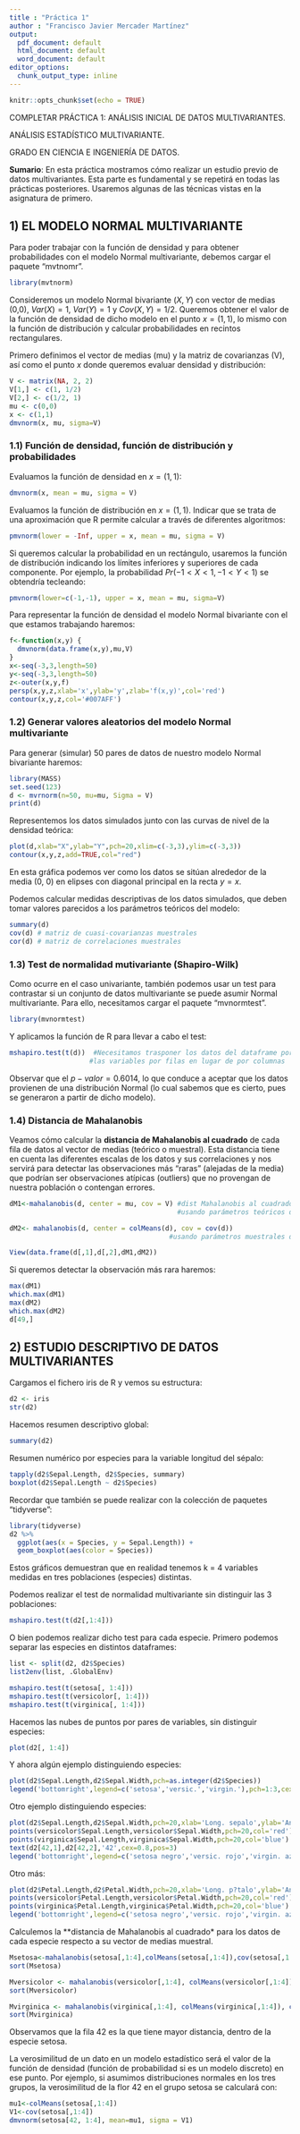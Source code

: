 ```yaml
---
title : "Práctica 1"
author : "Francisco Javier Mercader Martínez"
output:
  pdf_document: default
  html_document: default
  word_document: default
editor_options: 
  chunk_output_type: inline
---
```


```r
knitr::opts_chunk$set(echo = TRUE)
```

COMPLETAR PRÁCTICA 1: ANÁLISIS INICIAL DE DATOS MULTIVARIANTES.

ANÁLISIS ESTADÍSTICO MULTIVARIANTE.

GRADO EN CIENCIA E INGENIERÍA DE DATOS.

**Sumario**: En esta práctica mostramos cómo realizar un estudio previo de datos multivariantes. Esta parte es fundamental y se repetirá en todas las prácticas posteriores. Usaremos algunas de las técnicas vistas en la asignatura de primero.

## 1) EL MODELO NORMAL MULTIVARIANTE

Para poder trabajar con la función de densidad y para obtener probabilidades con el modelo Normal multivariante, debemos cargar el paquete "mvtnomr".

```r
library(mvtnorm)
```

Consideremos un modelo Normal bivariante $(X, Y)$ con vector de medias (0,0), $Var(X)=1$, $Var(Y)=1$ y $Cov(X,Y)=1/2$. Queremos obtener el valor de la función de densidad de dicho modelo en el punto $x=(1,1)$, lo mismo con la función de distribución y calcular probabilidades en recintos rectangulares.

Primero definimos el vector de medias (mu) y la matriz de covarianzas (V), así como el punto $x$ donde queremos evaluar densidad y distribución:

```r
V <- matrix(NA, 2, 2)
V[1,] <- c(1, 1/2)
V[2,] <- c(1/2, 1)
mu <- c(0,0)
x <- c(1,1)
dmvnorm(x, mu, sigma=V)
```

### 1.1) Función de densidad, función de distribución y probabilidades

Evaluamos la función de densidad en $x=(1,1)$:

```r
dmvnorm(x, mean = mu, sigma = V)
```

Evaluamos la función de distribución en $x=(1,1)$. Indicar que se trata de una aproximación que R permite calcular a través de diferentes algoritmos:

```r
pmvnorm(lower = -Inf, upper = x, mean = mu, sigma = V)
```

Si queremos calcular la probabilidad en un rectángulo, usaremos la función de distribución indicando los límites inferiores y superiores de cada componente. Por ejemplo, la probabilidad $Pr(-1<X<1, -1<Y<1)$ se obtendría tecleando:

```r
pmvnorm(lower=c(-1,-1), upper = x, mean = mu, sigma=V)
```

Para representar la función de densidad el modelo Normal bivariante con el que estamos trabajando haremos:

```r
f<-function(x,y) {
  dmvnorm(data.frame(x,y),mu,V)
}
x<-seq(-3,3,length=50)
y<-seq(-3,3,length=50)
z<-outer(x,y,f)
persp(x,y,z,xlab='x',ylab='y',zlab='f(x,y)',col='red')
contour(x,y,z,col='#007AFF')
```

### 1.2) Generar valores aleatorios del modelo Normal multivariante

Para generar (simular) 50 pares de datos de nuestro modelo Normal bivariante haremos:

```r
library(MASS)
set.seed(123)
d <- mvrnorm(n=50, mu=mu, Sigma = V)
print(d)
```

Representemos los datos simulados junto con las curvas de nivel de la densidad teórica:

```r
plot(d,xlab="X",ylab="Y",pch=20,xlim=c(-3,3),ylim=c(-3,3))
contour(x,y,z,add=TRUE,col="red")
```

En esta gráfica podemos ver como los datos se sitúan alrededor de la media (0, 0) en elipses con diagonal principal en la recta $y = x$.

Podemos calcular medidas descriptivas de los datos simulados, que deben tomar valores parecidos a los parámetros teóricos del modelo:

```r
summary(d)
cov(d) # matriz de cuasi-covarianzas muestrales
cor(d) # matriz de correlaciones muestrales

```

### 1.3) Test de normalidad mutivariante (Shapiro-Wilk)

Como ocurre en el caso univariante, también podemos usar un test para contrastar si un conjunto de datos multivariante se puede asumir Normal multivariante. Para ello, necesitamos cargar el paquete "mvnormtest".

```r
library(mvnormtest)
```

Y aplicamos la función de R para llevar a cabo el test:

```r
mshapiro.test(t(d))  #Necesitamos trasponer los datos del dataframe porque lee 
                    #las variables por filas en lugar de por columnas
```

Observar que el $p-valor = 0.6014$, lo que conduce a aceptar que los datos provienen de una distribución Normal (lo cual sabemos que es cierto, pues se generaron a partir de dicho modelo).

### 1.4) Distancia de Mahalanobis

Veamos cómo calcular la **distancia de Mahalanobis al cuadrado** de cada fila de datos al vector de medias (teórico o muestral). Esta distancia tiene en cuenta las diferentes escalas de los datos y sus correlaciones y nos servirá para detectar las observaciones más “raras” (alejadas de la media) que podrían ser observaciones atípicas (outliers) que no provengan de nuestra población o contengan errores.

```r
dM1<-mahalanobis(d, center = mu, cov = V) #dist Mahalanobis al cuadrado  
                                          #usando parámetros teóricos del modelo

dM2<- mahalanobis(d, center = colMeans(d), cov = cov(d))                                 #dist Mahalanobis al cuadrado  
                                        #usando parámetros muestrales del modelo

View(data.frame(d[,1],d[,2],dM1,dM2))
```

Si queremos detectar la observación más rara haremos:

```r
max(dM1)
which.max(dM1)
max(dM2)
which.max(dM2)
d[49,]
```

## 2) ESTUDIO DESCRIPTIVO DE DATOS MULTIVARIANTES

Cargamos el fichero iris de R y vemos su estructura:

```r
d2 <- iris
str(d2)
```

Hacemos resumen descriptivo global:

```r
summary(d2)
```

Resumen numérico por especies para la variable longitud del sépalo:

```r
tapply(d2$Sepal.Length, d2$Species, summary)
boxplot(d2$Sepal.Length ~ d2$Species)
```

Recordar que también se puede realizar con la colección de paquetes "tidyverse":

```r
library(tidyverse)
d2 %>%
  ggplot(aes(x = Species, y = Sepal.Length)) +
  geom_boxplot(aes(color = Species))

```

Estos gráficos demuestran que en realidad tenemos k = 4 variables medidas en tres poblaciones (especies) distintas.

Podemos realizar el test de normalidad multivariante sin distinguir las 3 poblaciones:

```r
mshapiro.test(t(d2[,1:4]))
```

O bien podemos realizar dicho test para cada especie. Primero podemos separar las especies en distintos dataframes:

```r
list <- split(d2, d2$Species)
list2env(list, .GlobalEnv)
```

```r
mshapiro.test(t(setosa[, 1:4]))
mshapiro.test(t(versicolor[, 1:4]))
mshapiro.test(t(virginica[, 1:4]))
```

Hacemos las nubes de puntos por pares de variables, sin distinguir especies:

```r
plot(d2[, 1:4])

```

Y ahora algún ejemplo distinguiendo especies:

```r

plot(d2$Sepal.Length,d2$Sepal.Width,pch=as.integer(d2$Species))
legend('bottomright',legend=c('setosa','versic.','virgin.'),pch=1:3,cex=0.8)

```

Otro ejemplo distinguiendo especies:

```r
plot(d2$Sepal.Length,d2$Sepal.Width,pch=20,xlab='Long. sepalo',ylab='Anchura sepalo')
points(versicolor$Sepal.Length,versicolor$Sepal.Width,pch=20,col='red')
points(virginica$Sepal.Length,virginica$Sepal.Width,pch=20,col='blue')
text(d2[42,1],d2[42,2],'42',cex=0.8,pos=3)
legend('bottomright',legend=c('setosa negro','versic. rojo','virgin. azul'),cex=0.5)
```

Otro más:

```r
plot(d2$Petal.Length,d2$Petal.Width,pch=20,xlab='Long. p?talo',ylab='Anchura petalo')
points(versicolor$Petal.Length,versicolor$Petal.Width,pch=20,col='red')
points(virginica$Petal.Length,virginica$Petal.Width,pch=20,col='blue')
legend('bottomright',legend=c('setosa negro','versic. rojo','virgin. azul'),cex=0.5)

```

Calculemos la \*\*distancia de Mahalanobis al cuadrado\* para los datos de cada especie respecto a su vector de medias muestral.

```r
Msetosa<-mahalanobis(setosa[,1:4],colMeans(setosa[,1:4]),cov(setosa[,1:4]))
sort(Msetosa)

Mversicolor <- mahalanobis(versicolor[,1:4], colMeans(versicolor[,1:4]), cov(versicolor[,1:4]))
sort(Mversicolor)

Mvirginica <- mahalanobis(virginica[,1:4], colMeans(virginica[,1:4]), cov(virginica[,1:4]))
sort(Mvirginica)

```

Observamos que la fila 42 es la que tiene mayor distancia, dentro de la especie setosa.

La verosimilitud de un dato en un modelo estadístico será el valor de la función de densidad (función de probabilidad si es un modelo discreto) en ese punto. Por ejemplo, si asumimos distribuciones normales en los tres grupos, la verosimilitud de la flor 42 en el grupo setosa se calculará con:

```r
mu1<-colMeans(setosa[,1:4])
V1<-cov(setosa[,1:4])
dmvnorm(setosa[42, 1:4], mean=mu1, sigma = V1)
```
